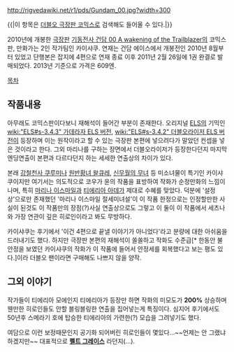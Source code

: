 http://rigvedawiki.net/r1/pds/Gundam_00.jpg?width=300

{{|이 항목은 [[더블오 극장판 코믹스]]로 검색해도 들어올 수 있다.|}}

2010년에 개봉한 [[극장판]] [[기동전사 건담 00 A wakening of the Trailblazer]]의 코믹스판, 만화가는 2인 작가팀인 카이샤쿠. 연재는 건담 에이스에서 개봉전인 2010년 8월부터 있었고 단행본은 잡지에 4편으로 연재 종료 이후 2011년 2월 26일에 1권 완결로 발매되었다. 2013년 기준으로 가격은 609엔.

[[목차]]
== 작품내용 ==
아무래도 코믹스판이다보니 재해석이 들어간 부분이 존재한다. 오리지널 [[ELS]]의 기믹인 [[wiki:"ELS#s-3.4.3" 가데라자 ELS 버전]], [[wiki:"ELS#s-3.4.2" 더블오라이저 ELS 버전]]이 등장하며 이는 원작이라고 할 수 있는 극장판 본편에 넣으려다가 말았던 컨셉을 넣은 것이라고 한다. 그외 마리나를 구하는 장면에서 더블오라이저가 등장한다던지 마지막 엔딩연출이 본편과 다르다던지 하는 세세한 연출상의 차이가 있다.

본래 [[강철천사 쿠루미]]나 [[원반황녀 왈큐레]], [[신무월의 무녀]] 등 미소녀물이 특기인 카이샤쿠이지만 여기서는 의도적으로 코우가 윤의 작품을 표방하여 작화가 순정만화의 느낌이 나며, 특히 [[마리나 이스마일]]과 [[티에리아 아데]]가 제대로 수혜를 맞았다. 덕분에 '설정상'으로만 존재했던 '마리나 이스마일 절세미녀설'이 이 작품 한정으로는 인정할만한 사실이 된것도 이 작품만의 장점(?)사실 연출상으로도 그렇고 이 둘이 이 작품에서 세츠나와 가장 연관이 깊은 히로인이라고 봐도 무방하다.

카이샤쿠는 후기에서 '이건 4편으로 끝낼 이야기가 아니었다'라고 분량에 대한 아쉬움을 드러내기도 했다. 하지만 극장판 본편의 재해석이 쏠쏠하고 작화도 수준급[* 한동안 불안정을 보였던 카이샤쿠의 작화가 이 작품에 들어서 안정세를 회복했다고 보는 평도 있다.]이라 더블오 팬이라면 구매해도 나쁘지 않을 양작.
== 그외 이야기 ==
작가들이 티에리아 모에인지 티에리아가 등장만 하면 작화의 미모도가 '''200%''' 상승하며 웬만한 히로인들도 안할 블링블링한 연출을 집어넣는게 특징이다. 심지어 후기에서도 50년후 스메라기 호에 탑승한 티에리아의 가련한(?) 모습을 그려넣기도 했다.

여담으로 이런 보정때문인지 공기화 되어버린 히로인들이 몇있다...~~언제는 안 그랬냐 하겠지만~~ 대표적으로 '''[[펠트 그레이스]]''' 라던지(...).

